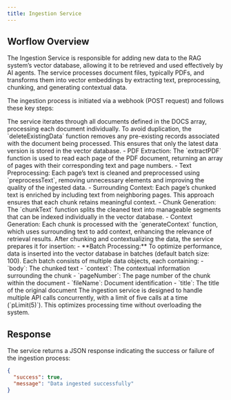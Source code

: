 ```yaml
---
title: Ingestion Service
---
```


## Worflow Overview

The Ingestion Service is responsible for adding new data to the RAG system’s vector database, allowing it to be retrieved and used effectively by AI agents. The service processes document files, typically PDFs, and transforms them into vector embeddings by extracting text, preprocessing, chunking, and generating contextual data.

The ingestion process is initiated via a webhook (POST request) and follows these key steps:

<Steps>
  <Step title="Document Selection">
    The service iterates through all documents defined in the DOCS array,
    processing each document individually.
  </Step>
  <Step title="Clean Existing Data">
    To avoid duplication, the `deleteExistingData` function removes any
    pre-existing records associated with the document being processed. This
    ensures that only the latest data version is stored in the vector database.
  </Step>
  <Step title="Extract Text">
    - PDF Extraction: The `extractPDF` function is used to read each page of the
    PDF document, returning an array of pages with their corresponding text and
    page numbers. 
    - Text Preprocessing: Each page’s text is cleaned and
    preprocessed using `preprocessText`, removing unnecessary elements and
    improving the quality of the ingested data. 
  </Step>
  <Step title="Contextual Chunking">
    - Surrounding Context: Each page’s chunked text is enriched by including
    text from neighboring pages. This approach ensures that each chunk retains
    meaningful context.
    - Chunk Generation: The `chunkText` function splits the cleaned text into
    manageable segments that can be indexed individually in the vector database.
    - Context Generation: Each chunk is processed with the `generateContext`
    function, which uses surrounding text to add context, enhancing the relevance of retrieval results.
  </Step>
  <Step title="Data Ingestion">
    After chunking and contextualizing the data, the service prepares it for
    insertion:
    - **Batch Processing:** To optimize performance, data is inserted into the
    vector database in batches (default batch size: 100). Each batch consists of
    multiple data objects, each containing:
      - `body`: The chunked text
      - `context`: The contextual information surrounding the chunk
      - `pageNumber`: The page number of the chunk within the document
      - `fileName`: Document identification 
      - `title`: The title of the original document
  </Step>
  <Step title="Concurrent Processing">
  The ingestion service is designed to handle multiple API calls concurrently, with a limit of five calls at a time (`pLimit(5)`). This optimizes processing time without overloading the system.
  </Step>
</Steps>

## Response
The service returns a JSON response indicating the success or failure of the ingestion process:

```json
{
  "success": true,
  "message": "Data ingested successfully"
}
```

